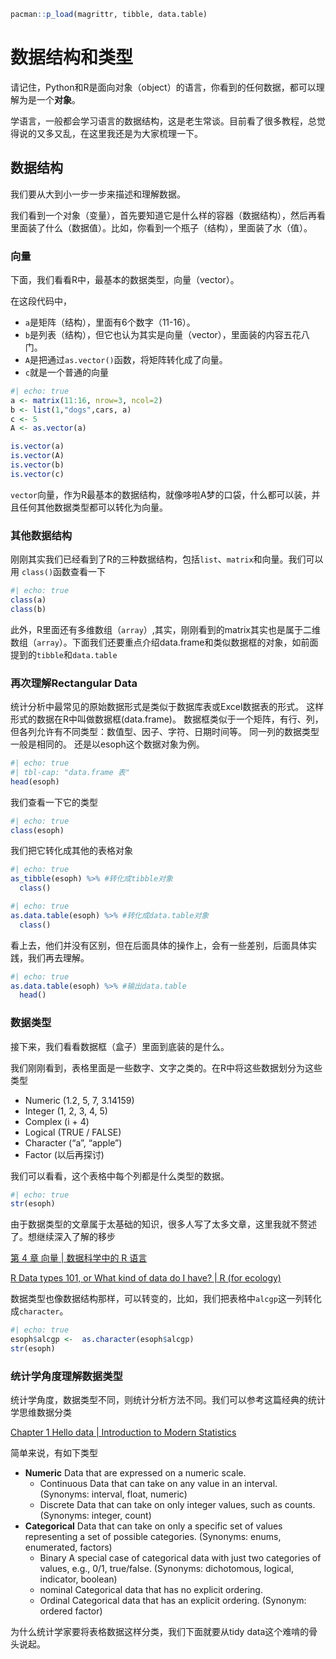 ```r
pacman::p_load(magrittr, tibble, data.table)
```
# 数据结构和类型

请记住，Python和R是面向对象（object）的语言，你看到的任何数据，都可以理解为是一个**对象**。

学语言，一般都会学习语言的数据结构，这是老生常谈。目前看了很多教程，总觉得说的又多又乱，在这里我还是为大家梳理一下。

## 数据结构

:::{.callout-tip}
我们要从大到小一步一步来描述和理解数据。
:::

我们看到一个对象（变量），首先要知道它是什么样的容器（数据结构），然后再看里面装了什么（数据值）。比如，你看到一个瓶子（结构），里面装了水（值）。

### 向量

下面，我们看看R中，最基本的数据类型，向量（vector）。

在这段代码中，

  - `a`是矩阵（结构），里面有6个数字（11-16）。
  - `b`是列表（结构），但它也认为其实是向量（vector），里面装的内容五花八门。
  - `A`是把通过`as.vector()`函数，将矩阵转化成了向量。
  - `c`就是一个普通的向量


```r
#| echo: true
a <- matrix(11:16, nrow=3, ncol=2)
b <- list(1,"dogs",cars, a)
c <- 5
A <- as.vector(a)

is.vector(a)
is.vector(A)
is.vector(b)
is.vector(c)

```


:::{.callout-warning}
`vector`向量，作为R最基本的数据结构，就像哆啦A梦的口袋，什么都可以装，并且任何其他数据类型都可以转化为向量。
:::

### 其他数据结构

刚刚其实我们已经看到了R的三种数据结构，包括`list`、`matrix`和向量。我们可以用 `class()`函数查看一下

```r
#| echo: true
class(a)
class(b)
```
此外，R里面还有多维数组（`array`）,其实，刚刚看到的matrix其实也是属于二维数组（`array`）。下面我们还要重点介绍data.frame和类似数据框的对象，如前面提到的`tibble`和`data.table`

### 再次理解Rectangular Data

统计分析中最常见的原始数据形式是类似于数据库表或Excel数据表的形式。 这样形式的数据在R中叫做数据框(data.frame)。 数据框类似于一个矩阵，有行、列， 但各列允许有不同类型：数值型、因子、字符、日期时间等。 同一列的数据类型一般是相同的。 还是以esoph这个数据对象为例。

```r
#| echo: true
#| tbl-cap: "data.frame 表"
head(esoph) 

```
我们查看一下它的类型

```r
#| echo: true
class(esoph)
```

我们把它转化成其他的表格对象

```r
#| echo: true
as_tibble(esoph) %>% #转化成tibble对象
  class()
```

```r
#| echo: true
as.data.table(esoph) %>% #转化成data.table对象
  class()
```

看上去，他们并没有区别，但在后面具体的操作上，会有一些差别，后面具体实践，我们再去理解。

```r
#| echo: true
as.data.table(esoph) %>% #输出data.table
  head() 
```

### 数据类型

接下来，我们看看数据框（盒子）里面到底装的是什么。

我们刚刚看到，表格里面是一些数字、文字之类的。在R中将这些数据划分为这些类型

  - Numeric (1.2, 5, 7, 3.14159)
  - Integer (1, 2, 3, 4, 5)
  - Complex (i + 4)
  - Logical (TRUE / FALSE)
  - Character ("a", "apple")
  - Factor (以后再探讨)
  
我们可以看看，这个表格中每个列都是什么类型的数据。

```r
#| echo: true
str(esoph)
```
由于数据类型的文章属于太基础的知识，很多人写了太多文章，这里我就不赘述了。想继续深入了解的移步

[第 4 章 向量 | 数据科学中的 R 语言 ](https://bookdown.org/wangminjie/R4DS/baseR-vectors.html)

[R Data types 101, or What kind of data do I have? | R (for ecology)](https://www.rforecology.com/post/data-types-in-r/)

数据类型也像数据结构那样，可以转变的，比如，我们把表格中`alcgp`这一列转化成`character`。

```r
#| echo: true
esoph$alcgp <-  as.character(esoph$alcgp)
str(esoph)
```

### 统计学角度理解数据类型

统计学角度，数据类型不同，则统计分析方法不同。我们可以参考这篇经典的统计学思维数据分类

[Chapter 1 Hello data | Introduction to Modern Statistics](https://openintro-ims.netlify.app/data-hello.html#variable-types)

简单来说，有如下类型

- **Numeric**
	Data that are expressed on a numeric scale.
	- Continuous
	Data that can take on any value in an interval. (Synonyms: interval, float, numeric)
	- Discrete
	Data that can take on only integer values, such as counts. (Synonyms: integer, count)
- **Categorical**
Data that can take on only a specific set of values representing a set of possible categories. (Synonyms: enums, enumerated, factors)
	- Binary
	A special case of categorical data with just two categories of values, e.g., 0/1, true/false. (Synonyms: dichotomous, logical, indicator, boolean)
	- nominal
	Categorical data that has no explicit ordering.
	- Ordinal
	Categorical data that has an explicit ordering. (Synonym: ordered factor)

:::{.callout-note}
为什么统计学家要将表格数据这样分类，我们下面就要从tidy data这个难啃的骨头说起。
:::
